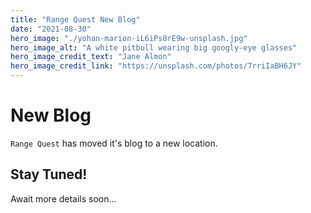 ```yaml
---
title: "Range Quest New Blog"
date: "2021-08-30"
hero_image: "./yohan-marion-iL6iPs8rE9w-unsplash.jpg"
hero_image_alt: "A white pitbull wearing big googly-eye glasses"
hero_image_credit_text: "Jane Almon"
hero_image_credit_link: "https://unsplash.com/photos/7rriIaBH6JY"
---
```


# New Blog

`Range Quest` has moved it's blog to a new location.

## Stay Tuned!

Await more details soon...
